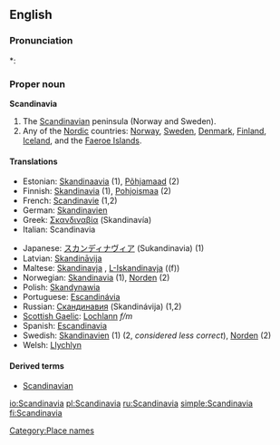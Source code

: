 ==English==

===Pronunciation===
*: {{rhymes|eɪviə}}

===Proper noun===
'''Scandinavia'''

# The [[Scandinavian]] peninsula (Norway and Sweden).
# Any of the [[Nordic]] countries: [[Norway]], [[Sweden]], [[Denmark]], [[Finland]], [[Iceland]], and the [[Faeroe Islands]].

====Translations====
{{top}}
* Estonian: [[Skandinaavia]] (1), [[Põhjamaad]] (2)
* Finnish: [[Skandinavia]] (1), [[Pohjoismaa]] (2)
* French: [[Scandinavie]] {{f}} (1,2)
* German: [[Skandinavien]] {{n}}
* Greek: [[Σκανδιναβία]] (Skandinavía) {{f}}
* Italian: Scandinavia {{f}}
{{mid}}
* Japanese: [[スカンディナヴィア]] (Sukandinavia) (1)
* Latvian: [[Skandināvija]] {{f}}
* Maltese: [[Skandinavja]] {{f}}, [[L-Iskandinavja]] ((f))
* Norwegian: [[Skandinavia]] (1), [[Norden]] (2)
* Polish: [[Skandynawia]] {{f}}
* Portuguese: [[Escandinávia]] {{f}}
* Russian: [[Скандинавия]] (Skandinávija) {{f}} (1,2)
* [[Scottish Gaelic]]: [[Lochlann]] ''f/m''
* Spanish: [[Escandinavia]] {{f}}
* Swedish: [[Skandinavien]] (1) (2, ''considered less correct''), [[Norden]] (2)
* Welsh: [[Llychlyn]]
{{bottom}}

====Derived terms====
* [[Scandinavian]]

[[Category:Place names]]

[[io:Scandinavia]]
[[pl:Scandinavia]]
[[ru:Scandinavia]]
[[simple:Scandinavia]]
[[fi:Scandinavia]]